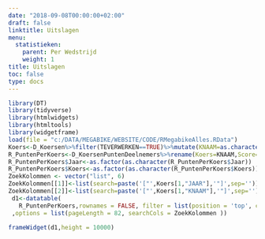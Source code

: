```yaml
---
date: "2018-09-08T00:00:00+02:00"
draft: false
linktitle: Uitslagen
menu:
  statistieken:
    parent: Per Wedstrijd
    weight: 1
title: Uitslagen
toc: false
type: docs
---
```


```r
library(DT)
library(tidyverse)
library(htmlwidgets)
library(htmltools)
library(widgetframe)
load(file = "c:/DATA/MEGABIKE/WEBSITE/CODE/RMegabikeAlles.RData")
Koers<-D_Koersen%>%filter(TEVERWERKEN==TRUE)%>%mutate(KNAAM=as.character(KNAAM))%>%select(JAAR,KCODE,KNAAM,KOERSDATUM)
R_PuntenPerKoers<-D_KoersenPuntenDeelnemers%>%rename(Koers=KNAAM,Score=PUNTEN,Plaats=PLAATS,Restbudget=RESTBUDGET,Naam=NAAM,Jaar=JAAR)%>%select(Jaar,Koers,Naam,Plaats,Score,Restbudget)
R_PuntenPerKoers$Jaar<-as.factor(as.character(R_PuntenPerKoers$Jaar))
R_PuntenPerKoers$Koers<-as.factor(as.character(R_PuntenPerKoers$Koers))
ZoekKolommen <- vector("list", 6) 
ZoekKolommen[[1]]<-list(search=paste('["',Koers[1,"JAAR"],'"]',sep=''))
ZoekKolommen[[2]]<-list(search=paste('["',Koers[1,"KNAAM"],'"]',sep=''))
 d1<-datatable(
   R_PuntenPerKoers,rownames = FALSE, filter = list(position = 'top', clear = FALSE)
 ,options = list(pageLength = 82, searchCols = ZoekKolommen ))
```

```r
frameWidget(d1,height = 10000)
```
